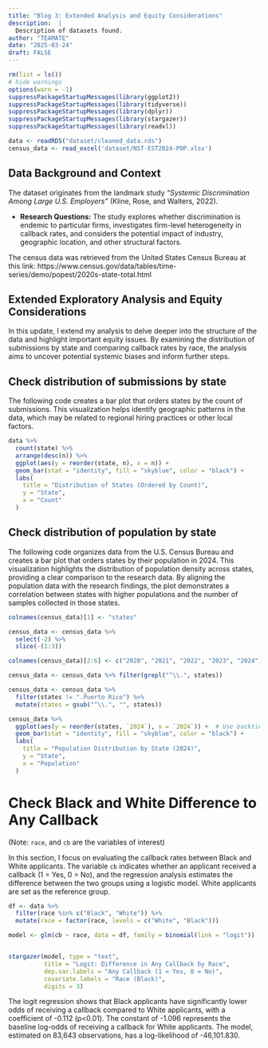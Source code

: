 ```yaml
---
title: "Blog 3: Extended Analysis and Equity Considerations"
description:  |
  Description of datasets found.
author: "TEAMATE"
date: "2025-03-24"
draft: FALSE
---
```


```r
rm(list = ls())
# hide warnings
options(warn = -1)
suppressPackageStartupMessages(library(ggplot2))
suppressPackageStartupMessages(library(tidyverse))
suppressPackageStartupMessages(library(dplyr))
suppressPackageStartupMessages(library(stargazer))
suppressPackageStartupMessages(library(readxl))

data <- readRDS("dataset/cleaned_data.rds")
census_data <- read_excel('dataset/NST-EST2024-POP.xlsx')
```
## Data Background and Context
The dataset originates from the landmark study *"Systemic Discrimination Among Large U.S. Employers"* (Kline, Rose, and Walters, 2022). 

- **Research Questions:** The study explores whether discrimination is endemic to particular firms, investigates firm-level heterogeneity in callback rates, and considers the potential impact of industry, geographic location, and other structural factors.

The census data was retrieved from the United States Census Bureau at this link: https://www.census.gov/data/tables/time-series/demo/popest/2020s-state-total.html

## Extended Exploratory Analysis and Equity Considerations

In this update, I extend my analysis to delve deeper into the structure of the data and highlight important equity issues. By examining the distribution of submissions by state and comparing callback rates by race, the analysis aims to uncover potential systemic biases and inform further steps. 

## Check distribution of submissions by state
The following code creates a bar plot that orders states by the count of submissions. This visualization helps identify geographic patterns in the data, which may be related to regional hiring practices or other local factors.
```r
data %>%
  count(state) %>%
  arrange(desc(n)) %>% 
  ggplot(aes(y = reorder(state, n), x = n)) +
  geom_bar(stat = "identity", fill = "skyblue", color = "black") +
  labs(
    title = "Distribution of States (Ordered by Count)",
    y = "State",
    x = "Count"
  )
```

## Check distribution of population by state
The following code organizes data from the U.S. Census Bureau and creates a bar plot that orders states by their population in 2024. This visualization highlights the distribution of population density across states, providing a clear comparison to the research data. By aligning the population data with the research findings, the plot demonstrates a correlation between states with higher populations and the number of samples collected in those states. 

```r
colnames(census_data)[1] <- "states"

census_data <- census_data %>% 
  select(-2) %>% 
  slice(-(1:3))

colnames(census_data)[2:6] <- c("2020", "2021", "2022", "2023", "2024")

census_data <- census_data %>% filter(grepl("^\\.", states))

census_data <- census_data %>% 
  filter(states != ".Puerto Rico") %>%
  mutate(states = gsub("^\\.", "", states)) 

census_data %>%
  ggplot(aes(y = reorder(states, `2024`), x = `2024`)) +  # Use backticks for column names
  geom_bar(stat = "identity", fill = "skyblue", color = "black") +
  labs(
    title = "Population Distribution by State (2024)",
    y = "State",
    x = "Population"
  ) 

```


# Check Black and White Difference to Any Callback
(Note: `race`, and `cb` are the variables of interest)

In this section, I focus on evaluating the callback rates between Black and White applicants. The variable `cb` indicates whether an applicant received a callback (1 = Yes, 0 = No), and the regression analysis estimates the difference between the two groups using a logistic model. White applicants are set as the reference group.
```r
df <- data %>%
  filter(race %in% c("Black", "White")) %>%
  mutate(race = factor(race, levels = c("White", "Black")))

model <- glm(cb ~ race, data = df, family = binomial(link = "logit"))


stargazer(model, type = "text",
          title = "Logit: Difference in Any Callback by Race",
          dep.var.labels = "Any Callback (1 = Yes, 0 = No)",
          covariate.labels = "Race (Black)",
          digits = 3)
```
The logit regression shows that Black applicants have significantly lower odds of receiving a callback compared to White applicants, with a coefficient of -0.112 (p<0.01). The constant of -1.096 represents the baseline log-odds of receiving a callback for White applicants. The model, estimated on 83,643 observations, has a log-likelihood of -46,101.830. 